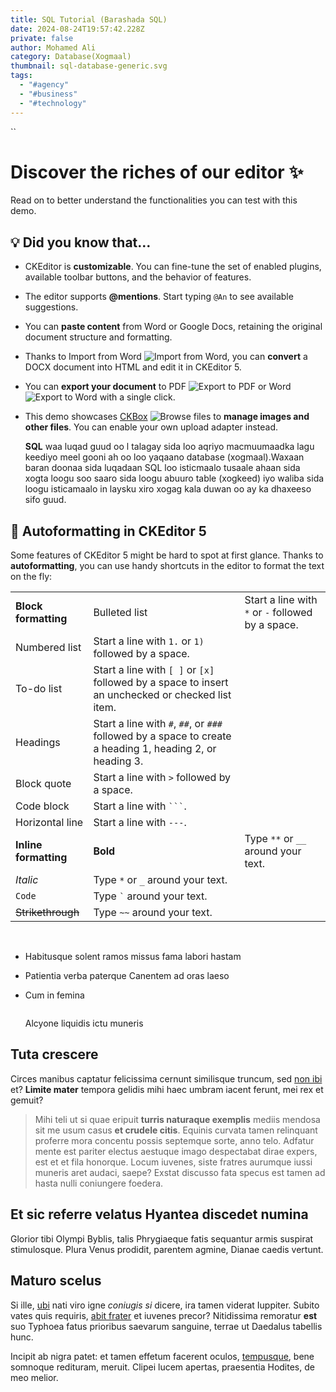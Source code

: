 ```yaml
---
title: SQL Tutorial (Barashada SQL)
date: 2024-08-24T19:57:42.228Z
private: false
author: Mohamed Ali
category: Database(Xogmaal)
thumbnail: sql-database-generic.svg
tags:
  - "#agency"
  - "#business"
  - "#technology"
---
```

``

<!--StartFragment-->

# Discover the riches of our editor ✨

Read on to better understand the functionalities you can test with this demo.

## 💡 Did you know that…

* CKEditor is **customizable**. You can fine-tune the set of enabled plugins, available toolbar buttons, and the behavior of features.
* The editor supports **@mentions**. Start typing `@An` to see available suggestions.
* You can **paste content** from Word or Google Docs, retaining the original document structure and formatting.
* Thanks to Import from Word ![Import from Word](https://ckeditor.com/assets/images/ckdemo/feature-rich/import_word.png), you can **convert** a DOCX document into HTML and edit it in CKEditor 5.
* You can **export your document** to PDF ![Export to PDF](https://ckeditor.com/assets/images/ckdemo/feature-rich/export_pdf.png) or Word ![Export to Word](https://ckeditor.com/assets/images/ckdemo/feature-rich/export_word.png) with a single click.
* This demo showcases [CKBox](https://ckeditor.com/ckbox/) ![Browse files](https://ckeditor.com/assets/images/ckdemo/feature-rich/browse-files.png) to **manage images and other files**. You can enable your own upload adapter instead.

  **S﻿QL** waa luqad guud oo l talagay sida loo aqriyo macmuumaadka lagu keediyo meel gooni ah oo loo yaqaano database (xogmaal).Waxaan baran doonaa sida luqadaan SQL loo isticmaalo tusaale ahaan sida xogta loogu soo saaro sida loogu abuuro table (xogkeed) iyo waliba sida loogu isticamaalo in laysku xiro xogag kala duwan oo ay ka dhaxeeso sifo guud.

## 🚀 Autoformatting in CKEditor 5

Some features of CKEditor 5 might be hard to spot at first glance. Thanks to **autoformatting**, you can use handy shortcuts in the editor to format the text on the fly:

|                       |                                                                                                           |                                                   |
| --------------------- | --------------------------------------------------------------------------------------------------------- | ------------------------------------------------- |
| **Block formatting**  | Bulleted list                                                                                             | Start a line with `*` or `-` followed by a space. |
| Numbered list         | Start a line with `1.` or `1)` followed by a space.                                                       |                                                   |
| To-do list            | Start a line with `[ ]` or `[x]` followed by a space to insert an unchecked or checked list item.         |                                                   |
| Headings              | Start a line with `#`, `##`, or `###` followed by a space to create a heading 1, heading 2, or heading 3. |                                                   |
| Block quote           | Start a line with `>` followed by a space.                                                                |                                                   |
| Code block            | Start a line with ```` ``` ````.                                                                          |                                                   |
| Horizontal line       | Start a line with `---`.                                                                                  |                                                   |
| **Inline formatting** | **Bold**                                                                                                  | Type `**` or `__` around your text.               |
| *Italic*              | Type `*` or `_` around your text.                                                                         |                                                   |
| `Code`                | Type `` ` `` around your text.                                                                            |                                                   |
| ~~Strikethrough~~     | Type `~~` around your text.                                                                               |                                                   |

 

<!--EndFragment-->

* Habitusque solent ramos missus fama labori hastam
* Patientia verba paterque Canentem ad oras laeso
* Cum in femina 

  ```

  ```

  Alcyone liquidis ictu muneris

## Tuta crescere

Circes manibus captatur felicissima cernunt similisque truncum, sed [non
ibi](http://est-dum.net/concita.html) et? **Limite mater** tempora gelidis mihi
haec umbram iacent ferunt, mei rex et gemuit?

> Mihi teli ut si quae eripuit **turris naturaque exemplis** mediis mendosa sit
> me usum casus **et crudele citis**. Equinis curvata tamen relinquant proferre
> mora concentu possis septemque sorte, anno telo. Adfatur mente est pariter
> electus aestuque imago despectabat dirae expers, est et et fila honorque.
> Locum iuvenes, siste fratres aurumque iussi muneris aret audaci, saepe? Exstat
> discusso fata specus est tamen ad hasta nulli coniungere foedera.

## Et sic referre velatus Hyantea discedet numina

Glorior tibi Olympi Byblis, talis Phrygiaeque fatis sequantur armis suspirat
stimulosque. Plura Venus prodidit, parentem agmine, Dianae caedis vertunt.

## Maturo scelus

Si ille, [ubi](http://conticuitrhenum.net/rumpit-auro.html) nati viro igne
*coniugis si* dicere, ira tamen viderat Iuppiter. Subito vates quis requiris,
[abit frater](http://cepit.io/) et iuvenes precor? Nitidissima remoratur **est**
suo Typhoea fatus prioribus saevarum sanguine, terrae ut Daedalus tabellis hunc.

Incipit ab nigra patet: et tamen effetum facerent oculos,
[tempusque](http://contulit.net/de.html), bene somnoque redituram, meruit.
Clipei lucem apertas, praesentia Hodites, de meo melior.